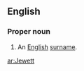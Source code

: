 {{wikipedia}}
==English==

===Proper noun===
{{en-proper noun}}

# An [[English]] [[surname]].

[[ar:Jewett]]